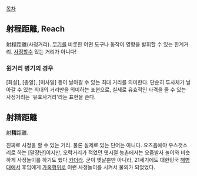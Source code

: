 [[목차]]

== 射程距離, Reach ==
射程距離(사정거리). [[무기]]를 비롯한 어떤 도구나 동작이 영향을 발휘할 수 있는 한계거리. [[사정]]할수 있는 거리가 아니다! 

=== 원거리 병기의 경우 ===
[화살], [총알], [미사일] 등이 날아갈 수 있는 최대 거리를 의미한다. 단순히 투사체가 날아갈 수 있는 최대의 거리만을 의미하는 표현으로, 실제로 유효적인 타격을 줄 수 있는 사정거리는 '유효사거리'라는 표현을 쓴다.

== 射精距離 ==
射'''精'''距離.

진짜로 사정을 할 수 있는 거리. 물론 실제로 있는 단어는 아니다. 요즈음에야 우스갯소리로 하는 [말장난]이지만, 오락거리가 적었던 옛시절 농촌에서는 오줌발사 놀이와 비슷하게 사정놀이를 하기도 했다 [[카더라]]. 굳이 옛날뿐만 아니라, 21세기에도 대한민국 [[해병대]]에서 후임에게 [[가혹행위]]로 이런 사정놀이를 시켜서 물의가 되었었다.
